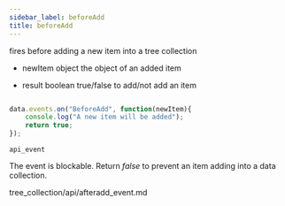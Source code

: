 ```yaml
---
sidebar_label: beforeAdd
title: beforeAdd
---
```



          


<Short>
 fires before adding a new item into a tree collection
	

</Short>



- newItem		object			the object of an added item



- result		boolean		true/false to add/not add an item

~~~js

data.events.on("BeforeAdd", function(newItem){
	console.log("A new item will be added");
    return true;
});


~~~
	api_event

<Descr>

The event is blockable. Return *false* to prevent an item adding into a data collection.


</Descr>



tree_collection/api/afteradd_event.md
	


